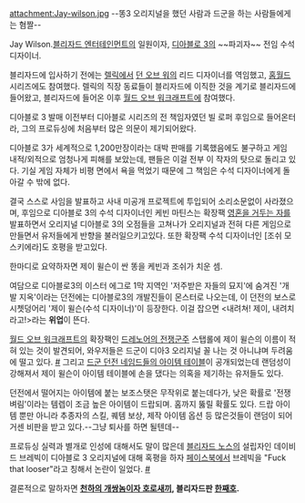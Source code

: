 attachment:Jay-wilson.jpg 
--똥3 오리지널을 했던 사람과 드군을 하는 사람들에게는 혐짤--

Jay Wilson.[[블리자드 엔터테인먼트]]의 일원이자, [[디아블로 3]]의 ~~파괴자~~ 전임 수석 디자이너.

블리자드에 입사하기 전에는 [[렐릭]]에서 [[던 오브 워]]의 리드 디자이너를 역임했고, [[홈월드]] 시리즈에도 참여했다. 렐릭의 직장 동료들이 블리자드에 이직한 것을 계기로 블리자드에 들어왔고, 블리자드에 들어온 이후 [[월드 오브 워크래프트]]에 참여했다.

디아블로 3 발매 이전부터 디아블로 시리즈의 전 책임자였던 빌 로퍼 후임으로 들어온터라, 그의 프로듀싱에 처음부터 많은 의문이 제기되어왔다.

디아블로 3가 세계적으로 1,200만장이라는 대박 판매를 기록했음에도 불구하고 게임 내적/외적으로 엄청나게 피해를 보았는데, 팬들은 이걸 전부 이 작자의 탓으로 돌리고 있다. 기실 게임 자체가 비평 면에서 욕을 먹었기 때문에 그 책임은 수석 디자이너에게 돌아갈 수 밖에 없다.

결국 스스로 사임을 발표하고 사내 미공개 프로젝트에 투입되어 소리소문없이 사라졌으며, 후임으로 디아블로 3의 수석 디자이너인 케빈 마틴스는 확장팩 [[영혼을 거두는 자]]를 발표하면서 오리지널 디아블로 3의 오점들을 고쳐나가 오리지널과 전혀 다른 게임으로 만들면서 유저들에게 반향을 불러일으키고있다. 또한 확장팩 수석 디자이너인 [조쉬 모스키에라]도 호평을 받고있다.

한마디로 요약하자면 제이 윌슨이 싼 똥을 케빈과 조쉬가 치운 셈.

여담으로 디아블로3의 이스터 에그로 1막 지역인 '저주받은 자들의 묘지'에 숨겨진 '개발 지옥'이라는 던전에는 디아블로3의 개발진들이 몬스터로 나오는데, 이 던전의 보스로 시쳇덩어리 '제이 윌슨(수석 디자이너)'이 등장한다. 이걸 잡으면 <내려쳐! 제이, 내려치라고!>라는 '''위업'''이 뜬다.

[[월드 오브 워크래프트]]의 확장팩인 [[드레노어의 전쟁군주]] 스탭롤에 제이 윌슨의 이름이 적혀 있는 것이 발견되어, 와우저들은 드군이 디아3 오리지널 꼴 나는 것 아니냐며 두려움에 떨고 있다. [http://www.inven.co.kr/board/powerbbs.php?come_idx=1896&query=view&p=1&my=&category=&sort=PID&orderby=&where=&name=&subject=&content=&keyword=&sterm=&iskin=&mskin=&l=15746 #] 그리고 [http://www.inven.co.kr/webzine/news/?news=120195&site=wow 드군 던전 네임드들의 아이템 테이블]이 공개되었는데 랜덤성이 강해져서 제이 윌슨이 아이템 테이블에 손을 댔다는 의혹을 제기하는 유저들도 있다.

던전에서 떨어지는 아이템에 붙는 보조스탯은 무작위로 붙는데다가, 낮은 확률로 '전쟁벼림'이라는 템렙이 조금 높은 아이템이 드랍되며. 홈까지 뚫릴 확률도 있다. 드랍 아이템 뿐만 아니라 추종자의 스킬, 퀘템 보상, 제작 아이템 옵션 등 많은것들이 랜덤이 되어 거센 비판을 받고 있다.--그냥 퇴사를 하면 될텐데--

프로듀싱 실력과 별개로 인성에 대해서도 말이 많은데 [[블리자드 노스]]의 설립자인 데이비드 브레빅이 디아블로 3 오리지널에 대해 혹평을 하자 [[페이스북]]에서 브레빅을 "Fuck that looser"라고 칭해서 논란이 일었다. [http://www.thisisgame.com/diablo3/nboard/189/?n=36377 #]

결론적으로 말하자면 '''[[천하의 개쌍놈들|천하의 개쌍놈이자 호로새끼]], 블리자드판 [[한재호|한째호]].'''

